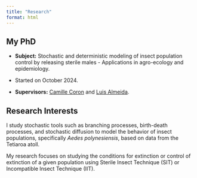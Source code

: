 ```yaml
---
title: "Research"
format: html
---
```


## My PhD
* **Subject:** Stochastic and deterministic modeling of insect population control by releasing sterile males - Applications in agro-ecology and epidemiology.

* Started on October 2024.

* **Supervisors:** [Camille Coron](https://camillecoron.github.io/) and [Luis Almeida](https://www.ljll.fr/~almeida/).

## Research Interests
I study stochastic tools such as branching processes, birth-death processes, and stochastic diffusion to model the behavior of insect populations, specifically *Aedes polynesiensis*, based on data from the Tetiaroa atoll. 

My research focuses on studying the conditions for extinction or control of extinction of a given population using Sterile Insect Technique (SIT) or Incompatible Insect Technique (IIT).